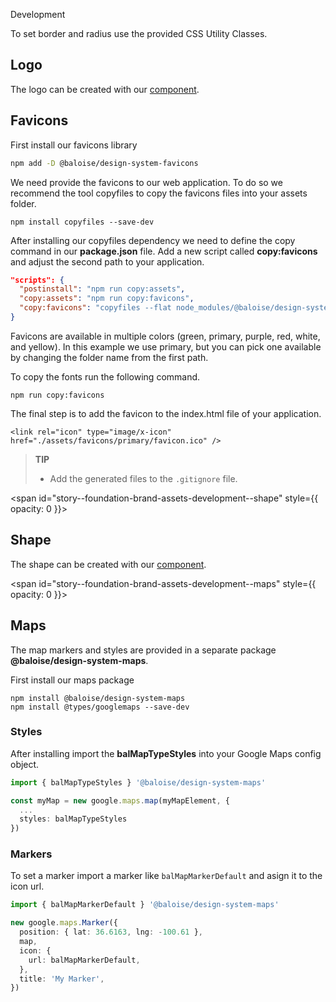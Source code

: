 
<bal-doc-banner id="story--foundation-brand-assets-development--logo" subtitle="Foundation/Brand Assets" color="yellow">Development</bal-doc-banner>

<bal-doc-lead>To set border and radius use the provided CSS Utility Classes.</bal-doc-lead>

## Logo

The logo can be created with our [component](?path=/docs/components-logo--basic).

<Canvas withSource="open">
  <Story id="foundation-brand-assets-development--logo" />
</Canvas>

## Favicons

First install our favicons library

```bash
npm add -D @baloise/design-system-favicons
```

We need provide the favicons to our web application.
To do so we recommend the tool copyfiles to copy the favicons files into your assets folder.

```
npm install copyfiles --save-dev
```

After installing our copyfiles dependency we need to define the copy command in our **package.json** file.
Add a new script called **copy:favicons** and adjust the second path to your application.

```json
"scripts": {
  "postinstall": "npm run copy:assets",
  "copy:assets": "npm run copy:favicons",
  "copy:favicons": "copyfiles --flat node_modules/@baloise/design-system-favicons/icons/primary/* src/assets/favicons"
}
```

Favicons are available in multiple colors (green, primary, purple, red, white, and yellow).
In this example we use primary, but you can pick one available by changing the folder name from the first path.

To copy the fonts run the following command.

```
npm run copy:favicons
```

The final step is to add the favicon to the index.html file of your application.

```
<link rel="icon" type="image/x-icon" href="./assets/favicons/primary/favicon.ico" />
```

> **TIP**
>
> - Add the generated files to the `.gitignore` file.

<span id="story--foundation-brand-assets-development--shape" style={{ opacity: 0 }}></span>

## Shape

The shape can be created with our [component](?path=/docs/components-shape--basic).

<Canvas withSource="open">
  <Story id="foundation-brand-assets-development--shape" />
</Canvas>

<span id="story--foundation-brand-assets-development--maps" style={{ opacity: 0 }}></span>

## Maps

The map markers and styles are provided in a separate package **@baloise/design-system-maps**.

First install our maps package

```
npm install @baloise/design-system-maps
npm install @types/googlemaps --save-dev
```

### Styles

After installing import the **balMapTypeStyles** into your Google Maps config object.

```typescript
import { balMapTypeStyles } '@baloise/design-system-maps'

const myMap = new google.maps.map(myMapElement, {
  ...
  styles: balMapTypeStyles
})
```

### Markers

To set a marker import a marker like `balMapMarkerDefault` and asign it to the icon url.

```typescript
import { balMapMarkerDefault } '@baloise/design-system-maps'

new google.maps.Marker({
  position: { lat: 36.6163, lng: -100.61 },
  map,
  icon: {
    url: balMapMarkerDefault,
  },
  title: 'My Marker',
})
```

<bal-doc-github link="/stories/foundation/brand-assets/02-development.docs.mdx"></bal-doc-github>
